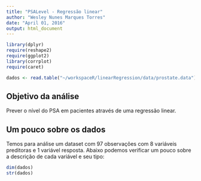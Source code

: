 ```yaml
---
title: "PSALevel - Regressão linear"
author: "Wesley Nunes Marques Torres"
date: "April 01, 2016"
output: html_document
---
```


```r
library(dplyr)
require(reshape2)
require(ggplot2)
library(corrplot)
require(caret)

dados <- read.table("~/workspaceR/linearRegression/data/prostate.data")
```

## Objetivo da análise

Prever o nível do PSA em pacientes através de uma regressão linear.

## Um pouco sobre os dados

Temos para análise um dataset com 97 observações com 8 variáveis preditoras e 1 variável resposta. Abaixo podemos verificar um pouco sobre a descrição de cada variável e seu tipo:

```r
dim(dados)
str(dados)
```



